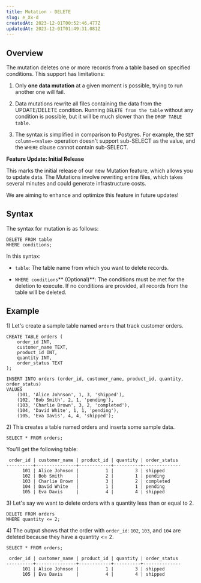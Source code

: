 ```yaml
---
title: Mutation - DELETE
slug: e_Xx-d
createdAt: 2023-12-01T00:52:46.477Z
updatedAt: 2023-12-01T01:49:31.081Z
---
```


## **Overview**

The mutation deletes one or more records from a table based on specified conditions. This support has limitations:

1.  Only **one data mutation** at a given moment is possible, trying to run another one will fail.

2.  Data mutations rewrite all files containing the data from the UPDATE/DELETE condition. Running `DELETE from the table` without any condition is possible, but it will be much slower than the `DROP TABLE table`.

3.  The syntax is simplified in comparison to Postgres. For example, the `SET column=<value>` operation doesn't support sub-SELECT as the value, and the `WHERE` clause cannot contain sub-SELECT.

<Check>**Feature Update: Initial Release**

This marks the initial release of our new Mutation feature, which allows you to update data. The Mutations involve rewriting entire files, which takes several minutes and could generate infrastructure costs.&#x20;

We are aiming to enhance and optimize this feature in future updates!</Check>

## **Syntax**

The syntax for mutation is as follows:

```pgsql
DELETE FROM table
WHERE conditions;
```

In this syntax:

*   `table`: The table name from which you want to delete records.

*   `WHERE conditions`** (Optional)**: The conditions must be met for the deletion to execute. If no conditions are provided, all records from the table will be deleted.

## **Example**

1\) Let's create a sample table named `orders` that track customer orders.

```pgsql
CREATE TABLE orders (
    order_id INT,
    customer_name TEXT,
    product_id INT,
    quantity INT,
    order_status TEXT
);

INSERT INTO orders (order_id, customer_name, product_id, quantity, order_status)
VALUES
    (101, 'Alice Johnson', 1, 3, 'shipped'),
    (102, 'Bob Smith', 2, 1, 'pending'),
    (103, 'Charlie Brown', 3, 2, 'completed'),
    (104, 'David White', 1, 1, 'pending'),
    (105, 'Eva Davis', 4, 4, 'shipped');
```

2\) This creates a table named orders and inserts some sample data.

```pgsql
SELECT * FROM orders;
```

You'll get the following table:

```pgsql
 order_id | customer_name | product_id | quantity | order_status 
----------+---------------+------------+----------+--------------
      101 | Alice Johnson |          1 |        3 | shipped
      102 | Bob Smith     |          2 |        1 | pending
      103 | Charlie Brown |          3 |        2 | completed
      104 | David White   |          1 |        1 | pending
      105 | Eva Davis     |          4 |        4 | shipped
```

3\) Let's say we want to delete orders with a quantity less than or equal to 2.

```pgsql
DELETE FROM orders
WHERE quantity <= 2;
```

4\) The output shows that the order with `order_id`: `102`, `103`, and `104` are deleted because they have a quantity <= 2.

```pgsql
SELECT * FROM orders;
```

```pgsql
 order_id | customer_name | product_id | quantity | order_status 
----------+---------------+------------+----------+--------------
      101 | Alice Johnson |          1 |        3 | shipped
      105 | Eva Davis     |          4 |        4 | shipped
```



